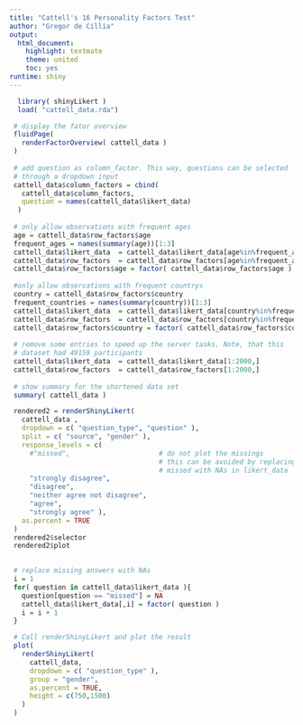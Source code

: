 ```yaml
---
title: "Cattell's 16 Personality Factors Test"
author: "Gregor de Cillia"
output: 
  html_document: 
    highlight: textmate
    theme: united
    toc: yes
runtime: shiny
---
```


```r
  library( shinyLikert )
  load( "cattell_data.rda")
```

```r
 # display the fator overview
 fluidPage(
   renderFactorOverview( cattell_data )
 )
 
 # add question as column_factor. This way, questions can be selected
 # through a dropdown input
 cattell_data$column_factors = cbind( 
   cattell_data$column_factors,
   question = names(cattell_data$likert_data)
  )
 
 # only allow observations with frequent ages
 age = cattell_data$row_factors$age
 frequent_ages = names(summary(age))[1:3]
 cattell_data$likert_data  = cattell_data$likert_data[age%in%frequent_ages,]
 cattell_data$row_factors  = cattell_data$row_factors[age%in%frequent_ages,]
 cattell_data$row_factors$age = factor( cattell_data$row_factors$age )
 
 #only allow observations with frequent countrys
 country = cattell_data$row_factors$country
 frequent_countries = names(summary(country))[1:3]
 cattell_data$likert_data  = cattell_data$likert_data[country%in%frequent_countries,]
 cattell_data$row_factors  = cattell_data$row_factors[country%in%frequent_countries,]
 cattell_data$row_factors$country = factor( cattell_data$row_factors$country )
 
 # remove some entries to speed up the server tasks. Note, that this
 # dataset had 49159 participants
 cattell_data$likert_data  = cattell_data$likert_data[1:2000,]
 cattell_data$row_factors  = cattell_data$row_factors[1:2000,]
 
 # show summary for the shortened data set
 summary( cattell_data )

 rendered2 = renderShinyLikert(
   cattell_data , 
   dropdown = c( "question_type", "question" ),
   split = c( "source", "gender" ),
   response_levels = c( 
     #"missed",                      # do not plot the missings
                                     # this can be avoided by replacing
                                     # missed with NAs in likert_data
     "strongly disagree", 
     "disagree", 
     "neither agree not disagree", 
     "agree", 
     "strongly agree" ),
   as.percent = TRUE
 )
 rendered2$selector
 rendered2$plot 
 
```

```r
 # replace missing answers with NAs
 i = 1
 for( question in cattell_data$likert_data ){
   question[question == "missed"] = NA
   cattell_data$likert_data[,i] = factor( question )
   i = i + 1
 }

 # Call renderShinyLikert and plot the result
 plot(
   renderShinyLikert(
     cattell_data,
     dropdown = c( "question_type" ),
     group = "gender",
     as.percent = TRUE,
     height = c(750,1500)
   )
 )
```
